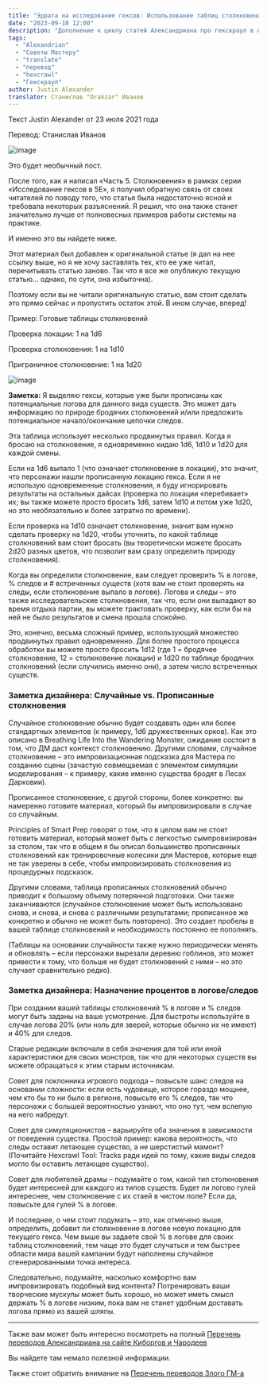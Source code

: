 ```yaml
---
title: "Эррата на исследование гексов: Использование таблиц столкновений"
date: "2023-09-18 12:00"
description: "Дополнение к циклу статей Александриана про гекскраул в пятой редакции D&D про использование таблиц столкновений #alexandrian #gmtips #hexcrawl"
tags: 
  - "Alexandrian"
  - "Советы Мастеру"
  - "translate"
  - "перевод"
  - "hexcrawl"
  - "Гекскраул"
author: Justin Alexander
translator: Станислав "Drakzar" Иванов
---
```


Текст Justin Alexander от 23 июля 2021 года

Перевод: Станислав Иванов

![image](https://cyborgsandmages.com/images/hexcrawl-5e-random-encounter-tables-1.jpg)

Это будет необычный пост.

После того, как я написал «Часть 5. Столкновения» в рамках серии «Исследование гексов в 5E», я получил обратную связь от своих читателей по поводу того, что статья была недостаточно ясной и требовала некоторых разъяснений. Я решил, что она также станет значительно лучше от полновесных примеров работы системы на практике.

И именно это вы найдете ниже.

Этот материал был добавлен к оригинальной статье (я дал на нее ссылку выше, но я не хочу заставлять тех, кто ее уже читал, перечитывать статью заново. Так что я все же опубликую текущую статью… однако, по сути, она избыточна).

Поэтому если вы не читали оригинальную статью, вам стоит сделать это прямо сейчас и пропустить остаток этой. В ином случае, вперед!

Пример: Готовые таблицы столкновений

Проверка локации: 1 на 1d6

Проверка столкновения: 1 на 1d10

Приграничное столкновение: 1 на 1d20

![image](https://cyborgsandmages.com/images/hexcrawl-5e-random-encounter-tables-2.jpg)


**Заметка:** Я выделяю гексы, которые уже были прописаны как потенциальные логова для данного вида существ. Это может дать информацию по природе бродячих столкновений и/или предложить потенциальное начало/окончание цепочки следов.

Эта таблица использует несколько продвинутых правил. Когда я бросаю на столкновение, я одновременно кидаю 1d6, 1d10 и 1d20 для каждой смены.

Если на 1d6 выпало 1 (что означает столкновение в локации), это значит, что персонажи нашли прописанную локацию гекса. Если я не использую одновременные столкновения, я буду игнорировать результаты на остальных дайсах (проверка по локации «перебивает» их; вы также можете просто бросить 1d6, затем 1d10 и потом уже 1d20, но это необязательно и более затратно по времени).

Если проверка на 1d10 означает столкновение, значит вам нужно сделать проверку на 1d20, чтобы уточнить, по какой таблице столкновений вам стоит бросать (вы теоретически можете бросать 2d20 разных цветов, что позволит вам сразу определить природу столкновения).

Когда вы определили столкновение, вам следует проверить % в логове, % следов и # встреченных существ (хотя вам не стоит проверять на следы, если столкновение выпало в логове). Логова и следы – это также исследовательские столкновения, так что, если они выпадают во время отдыха партии, вы можете трактовать проверку, как если бы на ней не было результатов и смена прошла спокойно.

Это, конечно, весьма сложный пример, использующий множество продвинутых правил одновременно. Для более простого процесса обработки вы можете просто бросить 1d12 (где 1 = бродячее столкновение, 12 = столкновение локации) и 1d20 по таблице бродячих столкновений (если случились именно они), а затем число встреченных существ.

<Aside>

### Заметка дизайнера: Случайные vs. Прописанные столкновения

Случайное столкновение обычно будет создавать один или более стандартных элементов (к примеру, 1d6 дружественных орков). Как это описано в Breathing Life Into the Wandering Monster, ожидание состоит в том, что ДМ даст контекст столкновению. Другими словами, случайное столкновение – это импровизационная подсказка для Мастера по созданию сцены (зачастую совмещаемая с элементом симуляции моделирования – к примеру, какие именно существа бродят в Лесах Дарковии).

Прописанное столкновение, с другой стороны, более конкретно: вы намеренно готовите материал, который бы импровизировали в случае со случайным.

Principles of Smart Prep говорят о том, что в целом вам не стоит готовить материал, который может быть с легкостью сымпровизирован за столом, так что в общем я бы описал большинство прописанных столкновений как тренировочные колесики для Мастеров, которые еще не так уверены в себе, чтобы импровизировать столкновения из процедурных подсказок.

Другими словами, таблица прописанных столкновений обычно приводит к большому объему потерянной подготовки. Они также заканчиваются (случайное столкновение может быть использовано снова, и снова, и снова с различными результатами; прописанное же конкретно и обычно не может быть повторено). Это создает пробелы в вашей таблице столкновений и необходимость постоянно ее пополнять.

(Таблицы на основании случайности также нужно периодически менять и обновлять – если персонажи вырезали деревню гоблинов, это может привести к тому, что больше не будет столкновений с ними – но это случает сравнительно редко).
</Aside>

<Aside>

### Заметка дизайнера: Назначение процентов в логове/следов

При создании вашей таблицы столкновений % в логове и % следов могут быть заданы на ваше усмотрение. Для быстроты используйте в случае логова 20% (или ноль для зверей, которые обычно их не имеют) и 40% для следов.

Старые редакции включали в себя значения для той или иной характеристики для своих монстров, так что для некоторых существ вы можете обращаться к этим старым источникам.
</Aside>

Совет для поклонника игрового подхода – повысьте шанс следов на основании сложности: если есть чудовище, которое гораздо мощнее, чем кто бы то ни было в регионе, повысьте его % следов, так что персонажи с большей вероятностью узнают, что оно тут, чем вслепую на него набредут.

Совет для симуляционистов – варьируйте оба значения в зависимости от поведения существа. Простой пример: какова вероятность, что следы оставит летающее существо, а не шерстистый мамонт? (Почитайте Hexcrawl Tool: Tracks ради идей по тому, какие виды следов могло бы оставить летающее существо).

Совет для любителей драмы – подумайте о том, какой тип столкновения будет интересней для каждого из типов существ. Будет ли логово гулей интереснее, чем столкновение с их стаей в чистом поле? Если да, повысьте для гулей % в логове.

И последнее, о чем стоит подумать – это, как отмечено выше, определить, добавит ли столкновение в логове новую локацию для текущего гекса. Чем выше вы задаете свой % в логове для своих таблиц столкновений, тем чаще это будет случаться и тем быстрее области мира вашей кампании будут наполнены случайное сгенерированными точка интереса.

Следовательно, подумайте, насколько комфортно вам импровизировать подобный вид контента? Потренировать ваши творческие мускулы может быть хорошо, но может иметь смысл держать % в логове низким, пока вам не станет удобным доставать логова прямо из вашей шляпы.

---

Также вам может быть интересно посмотреть на полный 
[Перечень переводов Александриана на сайте Киборгов и Чародеев](https://cyborgsandmages.com/posts/translations/alexandrian-index)

Вы найдете там немало полезной информации.

Также стоит обратить внимание на [Перечень переводов Злого ГМ-а](https://cyborgsandmages.com/posts/translations/angrygm-index)

